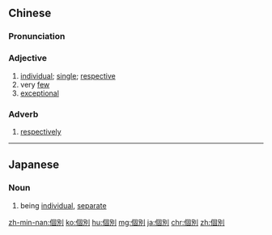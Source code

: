 {{also|个别}}
==Chinese==
{{zh-forms|s=个别}}

===Pronunciation===
{{zh-pron
|m=gèbié
|c=go3 bit6
|mn=kò-pia̍t
|cat=a,adv
}}

===Adjective===
{{zh-adj}}

# [[individual]]; [[single]]; [[respective]]
# very [[few]]
# [[exceptional]]

===Adverb===
{{zh-adv}}

# [[respectively]]

{{zh-cat|Elementary}}

----

==Japanese==
{{ja-kanjitab|個|別}}

===Noun===
{{ja-noun|こべつ}}

# being [[individual]], [[separate]]

[[zh-min-nan:個別]]
[[ko:個別]]
[[hu:個別]]
[[mg:個別]]
[[ja:個別]]
[[chr:個別]]
[[zh:個別]]
